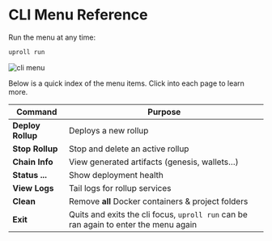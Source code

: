 # CLI Menu Reference

Run the menu at any time:

```bash
uproll run
```

![cli menu](/docs/cli-menu.gif)


Below is a quick index of the menu items. Click into each page to learn more.

| Command | Purpose |
| ------- | ------- |
| **Deploy Rollup** | Deploys a new rollup |
| **Stop Rollup** | Stop and delete an active rollup |
| **Chain Info** | View generated artifacts (genesis, wallets…) |
| **Status ...** | Show deployment health |
| **View Logs** | Tail logs for rollup services |
| **Clean** | Remove **all** Docker containers & project folders | 
| **Exit** | Quits and exits the cli focus, `uproll run` can be ran again to enter the menu again | 
